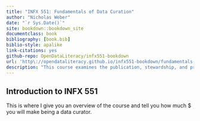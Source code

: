 ```yaml
--- 
title: "INFX 551: Fundamentals of Data Curation"
author: "Nicholas Weber"
date: "`r Sys.Date()`"
site: bookdown::bookdown_site
documentclass: book
bibliography: [book.bib]
biblio-style: apalike
link-citations: yes
github-repo: OpenDataLiteracy/infx551-bookdown
url: 'http\://opendataliteracy.github.io/infx551-bookdown/fundamentals-data-curation'
description: "This course examines the publication, stewardship, and preservation of digital data."
---
```


## Introduction to INFX 551

This is where I give you an overview of the course and tell you how much $ you will make being a data curator.
